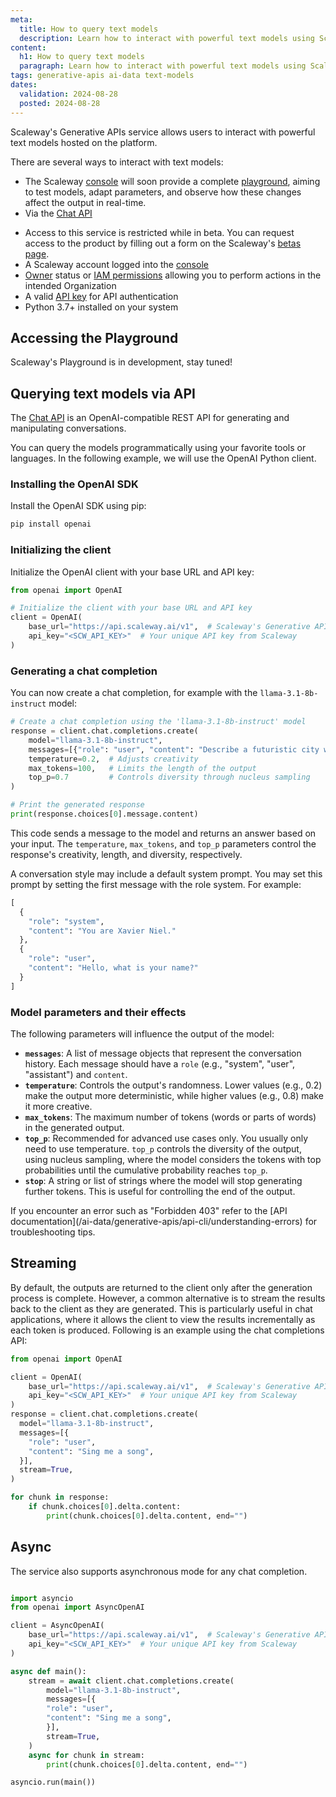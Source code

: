 ```yaml
---
meta:
  title: How to query text models
  description: Learn how to interact with powerful text models using Scaleway's Generative APIs service.
content:
  h1: How to query text models
  paragraph: Learn how to interact with powerful text models using Scaleway's Generative APIs service.
tags: generative-apis ai-data text-models
dates:
  validation: 2024-08-28
  posted: 2024-08-28
---
```


Scaleway's Generative APIs service allows users to interact with powerful text models hosted on the platform.

There are several ways to interact with text models:
- The Scaleway [console](https://console.scaleway.com) will soon provide a complete [playground](/ai-data/generative-apis/how-to/query-text-models/#accessing-the-playground), aiming to test models, adapt parameters, and observe how these changes affect the output in real-time.
- Via the [Chat API](/ai-data/generative-apis/how-to/query-text-models/#querying-text-models-via-api)

<Macro id="requirements" />

- Access to this service is restricted while in beta. You can request access to the product by filling out a form on the Scaleway's [betas page](https://www.scaleway.com/en/betas/#generative-api).
- A Scaleway account logged into the [console](https://console.scaleway.com)
- [Owner](/identity-and-access-management/iam/concepts/#owner) status or [IAM permissions](/identity-and-access-management/iam/concepts/#permission) allowing you to perform actions in the intended Organization
- A valid [API key](/identity-and-access-management/iam/how-to/create-api-keys/) for API authentication
- Python 3.7+ installed on your system

## Accessing the Playground

Scaleway's Playground is in development, stay tuned!

## Querying text models via API

The [Chat API](/ai-data/generative-apis/api-cli/using-chat-api/) is an OpenAI-compatible REST API for generating and manipulating conversations.

You can query the models programmatically using your favorite tools or languages.
In the following example, we will use the OpenAI Python client.

### Installing the OpenAI SDK

Install the OpenAI SDK using pip:

```bash
pip install openai
```

### Initializing the client

Initialize the OpenAI client with your base URL and API key:

```python
from openai import OpenAI

# Initialize the client with your base URL and API key
client = OpenAI(
    base_url="https://api.scaleway.ai/v1",  # Scaleway's Generative APIs service URL
    api_key="<SCW_API_KEY>"  # Your unique API key from Scaleway
)
```

### Generating a chat completion

You can now create a chat completion, for example with the `llama-3.1-8b-instruct` model:

```python
# Create a chat completion using the 'llama-3.1-8b-instruct' model
response = client.chat.completions.create(
    model="llama-3.1-8b-instruct",
    messages=[{"role": "user", "content": "Describe a futuristic city with advanced technology and green energy solutions."}],
    temperature=0.2,  # Adjusts creativity
    max_tokens=100,   # Limits the length of the output
    top_p=0.7         # Controls diversity through nucleus sampling
)

# Print the generated response
print(response.choices[0].message.content)
```

This code sends a message to the model and returns an answer based on your input. The `temperature`, `max_tokens`, and `top_p` parameters control the response's creativity, length, and diversity, respectively.

A conversation style may include a default system prompt. You may set this prompt by setting the first message with the role system. For example:

```python
[
  {
  	"role": "system",
  	"content": "You are Xavier Niel."
  },
  {
  	"role": "user",
  	"content": "Hello, what is your name?"
  }
]
```

### Model parameters and their effects

The following parameters will influence the output of the model:

- **`messages`**: A list of message objects that represent the conversation history. Each message should have a `role` (e.g., "system", "user", "assistant") and `content`.
- **`temperature`**: Controls the output's randomness. Lower values (e.g., 0.2) make the output more deterministic, while higher values (e.g., 0.8) make it more creative.
- **`max_tokens`**: The maximum number of tokens (words or parts of words) in the generated output.
- **`top_p`**: Recommended for advanced use cases only. You usually only need to use temperature. `top_p` controls the diversity of the output, using nucleus sampling, where the model considers the tokens with top probabilities until the cumulative probability reaches `top_p`.
- **`stop`**: A string or list of strings where the model will stop generating further tokens. This is useful for controlling the end of the output.

<Message type="warning">
 If you encounter an error such as "Forbidden 403" refer to the [API documentation](/ai-data/generative-apis/api-cli/understanding-errors) for troubleshooting tips.
</Message>

## Streaming

By default, the outputs are returned to the client only after the generation process is complete. However, a common alternative is to stream the results back to the client as they are generated. This is particularly useful in chat applications, where it allows the client to view the results incrementally as each token is produced.
Following is an example using the chat completions API:

```python
from openai import OpenAI

client = OpenAI(
    base_url="https://api.scaleway.ai/v1",  # Scaleway's Generative APIs service URL
    api_key="<SCW_API_KEY>"  # Your unique API key from Scaleway
)
response = client.chat.completions.create(
  model="llama-3.1-8b-instruct",
  messages=[{
    "role": "user",
    "content": "Sing me a song",
  }],
  stream=True,
)

for chunk in response:
    if chunk.choices[0].delta.content:
        print(chunk.choices[0].delta.content, end="")
```

## Async

The service also supports asynchronous mode for any chat completion.

```python

import asyncio
from openai import AsyncOpenAI

client = AsyncOpenAI(
    base_url="https://api.scaleway.ai/v1",  # Scaleway's Generative APIs service URL
    api_key="<SCW_API_KEY>"  # Your unique API key from Scaleway
)

async def main():
    stream = await client.chat.completions.create(
        model="llama-3.1-8b-instruct",
        messages=[{
        "role": "user",
        "content": "Sing me a song",
        }],
        stream=True,
    )
    async for chunk in stream:
        print(chunk.choices[0].delta.content, end="")

asyncio.run(main())
```

